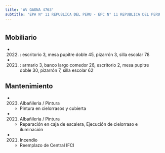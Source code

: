 ```yaml
---
title: 'AV GAONA 4763'
subtitle: 'EPA N° 11 REPUBLICA DEL PERU - EPC N° 11 REPUBLICA DEL PERU - JIN C (EPCJC 11/18°)'
---
```


#


## Mobiliario

*  (2022) : escritorio 3, mesa pupitre doble 45, pizarrón 3, silla escolar 78 

*  (2021) : armario 3, banco largo comedor 26, escritorio 2, mesa pupitre doble 30, pizarrón 7, silla escolar 62 





## Mantenimiento

*  (2023) Albañileria / Pintura 
    + Pintura en cielorrasos y cubierta

*  (2021) Albañileria / Pintura 
    + Reparación en caja de escalera, Ejecución de cielorraso e iluminación

*  (2021) Incendio 
    + Reemplazo de Central IFCI



